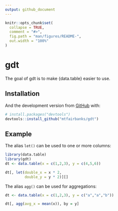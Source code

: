 ```yaml
---
output: github_document
---
```


<!-- README.md is generated from README.Rmd. Please edit that file -->

```r
knitr::opts_chunk$set(
  collapse = TRUE,
  comment = "#>",
  fig.path = "man/figures/README-",
  out.width = "100%"
)
```

# gdt

<!-- badges: start -->
<!-- badges: end -->

The goal of gdt is to make {data.table} easier to use.

## Installation

And the development version from [GitHub](https://github.com/) with:

``` r
# install.packages("devtools")
devtools::install_github("mtfairbanks/gdt")
```
## Example

The alias `let()` can be used to one or more columns:

```r
library(data.table)
library(gdt)
dt <- data.table(x = c(1,2,3), y = c(4,5,6))

dt[, let(double_x = x * 2,
         double_y = y * 2)][]
```

The alias `agg()` can be used for aggregations:

```r
dt <- data.table(x = c(1,2,3), y = c("a","a","b"))

dt[, agg(avg_x = mean(x)), by = y]
```



